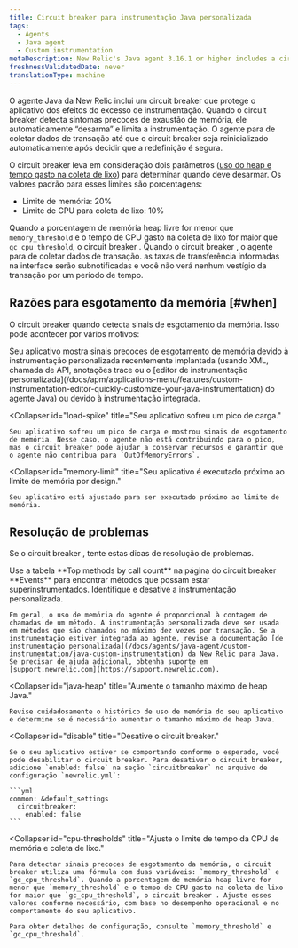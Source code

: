```yaml
---
title: Circuit breaker para instrumentação Java personalizada
tags:
  - Agents
  - Java agent
  - Custom instrumentation
metaDescription: New Relic's Java agent 3.16.1 or higher includes a circuit breaker that "trips" to protect apps from the effects of over-instrumentation.
freshnessValidatedDate: never
translationType: machine
---
```


O agente Java da New Relic inclui um circuit breaker que protege o aplicativo dos efeitos do excesso de instrumentação. Quando o circuit breaker detecta sintomas precoces de exaustão de memória, ele automaticamente “desarma” e limita a instrumentação. O agente para de coletar dados de transação até que o circuit breaker seja reinicializado automaticamente após decidir que a redefinição é segura.

O circuit breaker leva em consideração dois parâmetros ([uso do heap e tempo gasto na coleta de lixo](#cpu-thresholds)) para determinar quando deve desarmar. Os valores padrão para esses limites são porcentagens:

* Limite de memória: 20%
* Limite de CPU para coleta de lixo: 10%

Quando a porcentagem de memória heap livre for menor que `memory_threshold` e o tempo de CPU gasto na coleta de lixo for maior que `gc_cpu_threshold`, o circuit breaker . Quando o circuit breaker , o agente para de coletar dados de transação. as taxas de transferência informadas na interface <InlinePopover type="apm"/>serão subnotificadas e você não verá nenhum vestígio da transação por um período de tempo.

## Razões para esgotamento da memória [#when]

O circuit breaker quando detecta sinais de esgotamento da memória. Isso pode acontecer por vários motivos:

<CollapserGroup>
  <Collapser
    id="over-instrumented"
    title="Sua aplicação está superinstrumentada."
  >
    Seu aplicativo mostra sinais precoces de esgotamento de memória devido à instrumentação personalizada recentemente implantada (usando XML, chamada de API, anotações trace ou o [editor de instrumentação personalizada](/docs/apm/applications-menu/features/custom-instrumentation-editor-quickly-customize-your-java-instrumentation) do agente Java) ou devido à instrumentação integrada.
  </Collapser>

  <Collapser
    id="load-spike"
    title="Seu aplicativo sofreu um pico de carga."
  >
    Seu aplicativo sofreu um pico de carga e mostrou sinais de esgotamento de memória. Nesse caso, o agente não está contribuindo para o pico, mas o circuit breaker pode ajudar a conservar recursos e garantir que o agente não contribua para `OutOfMemoryErrors`.
  </Collapser>

  <Collapser
    id="memory-limit"
    title="Seu aplicativo é executado próximo ao limite de memória por design."
  >
    Seu aplicativo está ajustado para ser executado próximo ao limite de memória.
  </Collapser>
</CollapserGroup>

## Resolução de problemas

Se o circuit breaker , tente estas dicas de resolução de problemas.

<CollapserGroup>
  <Collapser
    id="disable"
    title="Identifique e desabilite a instrumentação."
  >
    Use a tabela <DNT>**Top methods by call count**</DNT> na página do circuit breaker <DNT>**Events**</DNT> para encontrar métodos que possam estar superinstrumentados. Identifique e desative a instrumentação personalizada.

    Em geral, o uso de memória do agente é proporcional à contagem de chamadas de um método. A instrumentação personalizada deve ser usada em métodos que são chamados no máximo dez vezes por transação. Se a instrumentação estiver integrada ao agente, revise a documentação [de instrumentação personalizada](/docs/agents/java-agent/custom-instrumentation/java-custom-instrumentation) da New Relic para Java. Se precisar de ajuda adicional, obtenha suporte em [support.newrelic.com](https://support.newrelic.com).
  </Collapser>

  <Collapser
    id="java-heap"
    title="Aumente o tamanho máximo de heap Java."
  >
    Revise cuidadosamente o histórico de uso de memória do seu aplicativo e determine se é necessário aumentar o tamanho máximo de heap Java.
  </Collapser>

  <Collapser
    id="disable"
    title="Desative o circuit breaker."
  >
    Se o seu aplicativo estiver se comportando conforme o esperado, você pode desabilitar o circuit breaker. Para desativar o circuit breaker, adicione `enabled: false` na seção `circuitbreaker` no arquivo de configuração `newrelic.yml`:

    ```yml
    common: &default_settings
      circuitbreaker:
        enabled: false
    ```
  </Collapser>

  <Collapser
    id="cpu-thresholds"
    title="Ajuste o limite de tempo da CPU de memória e coleta de lixo."
  >
    Para detectar sinais precoces de esgotamento da memória, o circuit breaker utiliza uma fórmula com duas variáveis: `memory_threshold` e `gc_cpu_threshold`. Quando a porcentagem de memória heap livre for menor que `memory_threshold` e o tempo de CPU gasto na coleta de lixo for maior que `gc_cpu_threshold`, o circuit breaker . Ajuste esses valores conforme necessário, com base no desempenho operacional e no comportamento do seu aplicativo.

    Para obter detalhes de configuração, consulte `memory_threshold` e `gc_cpu_threshold`.
  </Collapser>
</CollapserGroup>